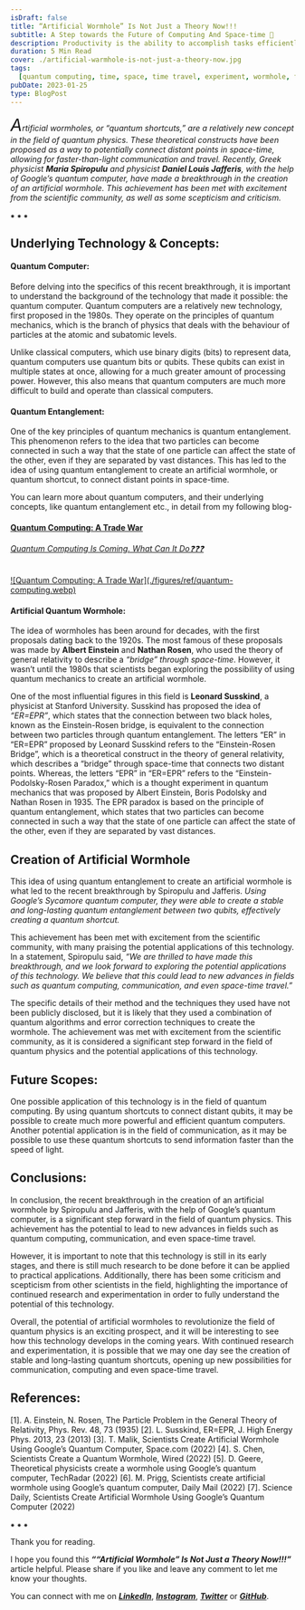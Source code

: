 ```yaml
---
isDraft: false
title: “Artificial Wormhole” Is Not Just a Theory Now!!!
subtitle: A Step towards the Future of Computing And Space-time 🌌
description: Productivity is the ability to accomplish tasks efficiently and effectively. It involves setting goals, creating a plan to achieve them, and using time.
duration: 5 Min Read
cover: ./artificial-warmhole-is-not-just-a-theory-now.jpg
tags:
  [quantum computing, time, space, time travel, experiment, wormhole, future]
pubDate: 2023-01-25
type: BlogPost
---
```


<div>

_<span style="font-size:30px;">A</span>rtificial wormholes, or “quantum shortcuts,” are a relatively new concept in the field of quantum physics. These theoretical constructs have been proposed as a way to potentially connect distant points in space-time, allowing for faster-than-light communication and travel. Recently, Greek physicist **Maria Spiropulu** and physicist **Daniel Louis Jafferis**, with the help of Google’s quantum computer, have made a breakthrough in the creation of an artificial wormhole. This achievement has been met with excitement from the scientific community, as well as some scepticism and criticism._

<p class="sectionDivider">⁕ ⁕ ⁕</p>

## Underlying Technology & Concepts:

#### Quantum Computer:

Before delving into the specifics of this recent breakthrough, it is important to understand the background of the technology that made it possible: the quantum computer. Quantum computers are a relatively new technology, first proposed in the 1980s. They operate on the principles of quantum mechanics, which is the branch of physics that deals with the behaviour of particles at the atomic and subatomic levels.

Unlike classical computers, which use binary digits (bits) to represent data, quantum computers use quantum bits or qubits. These qubits can exist in multiple states at once, allowing for a much greater amount of processing power. However, this also means that quantum computers are much more difficult to build and operate than classical computers.

#### Quantum Entanglement:

One of the key principles of quantum mechanics is quantum entanglement. This phenomenon refers to the idea that two particles can become connected in such a way that the state of one particle can affect the state of the other, even if they are separated by vast distances. This has led to the idea of using quantum entanglement to create an artificial wormhole, or quantum shortcut, to connect distant points in space-time.

You can learn more about quantum computers, and their underlying concepts, like quantum entanglement etc., in detail from my following blog-

[//]: <> (REFERENCE ARTICLE PART STARTS HERE)

<div> <div>

<a
class="refLink"
href="/tutorial/blogs/2021/quantum-computer-a-trade-war">

  <div class="refContainer">
    <div class="refLeft">
      <h4>Quantum Computing: A Trade War</h4>
      <h6>Quantum Computing Is Coming. What Can It Do❓❓❓</h6>
    </div>
    <div class="refRight">
      <p>
      ![Quantum Computing: A Trade War](./figures/ref/quantum-computing.webp)
      </p>
   </div>
  </div>
</a>

</div> </div>

[//]: <> (REFERENCE ARTICLE PART ENDS HERE)

#### Artificial Quantum Wormhole:

The idea of wormholes has been around for decades, with the first proposals dating back to the 1920s. The most famous of these proposals was made by **Albert Einstein** and **Nathan Rosen**, who used the theory of general relativity to describe a _“bridge” through space-time_. However, it wasn’t until the 1980s that scientists began exploring the possibility of using quantum mechanics to create an artificial wormhole.

One of the most influential figures in this field is **Leonard Susskind**, a physicist at Stanford University. Susskind has proposed the idea of _“ER=EPR”_, which states that the connection between two black holes, known as the Einstein-Rosen bridge, is equivalent to the connection between two particles through quantum entanglement. The letters “ER” in “ER=EPR” proposed by Leonard Susskind refers to the “Einstein-Rosen Bridge”, which is a theoretical construct in the theory of general relativity, which describes a “bridge” through space-time that connects two distant points. Whereas, the letters “EPR” in “ER=EPR” refers to the “Einstein-Podolsky-Rosen Paradox,” which is a thought experiment in quantum mechanics that was proposed by Albert Einstein, Boris Podolsky and Nathan Rosen in 1935. The EPR paradox is based on the principle of quantum entanglement, which states that two particles can become connected in such a way that the state of one particle can affect the state of the other, even if they are separated by vast distances.

## Creation of Artificial Wormhole

This idea of using quantum entanglement to create an artificial wormhole is what led to the recent breakthrough by Spiropulu and Jafferis. _Using Google’s Sycamore quantum computer, they were able to create a stable and long-lasting quantum entanglement between two qubits, effectively creating a quantum shortcut._

This achievement has been met with excitement from the scientific community, with many praising the potential applications of this technology. In a statement, Spiropulu said, _“We are thrilled to have made this breakthrough, and we look forward to exploring the potential applications of this technology. We believe that this could lead to new advances in fields such as quantum computing, communication, and even space-time travel.”_

The specific details of their method and the techniques they used have not been publicly disclosed, but it is likely that they used a combination of quantum algorithms and error correction techniques to create the wormhole. The achievement was met with excitement from the scientific community, as it is considered a significant step forward in the field of quantum physics and the potential applications of this technology.

## Future Scopes:

One possible application of this technology is in the field of quantum computing. By using quantum shortcuts to connect distant qubits, it may be possible to create much more powerful and efficient quantum computers. Another potential application is in the field of communication, as it may be possible to use these quantum shortcuts to send information faster than the speed of light.

## Conclusions:

In conclusion, the recent breakthrough in the creation of an artificial wormhole by Spiropulu and Jafferis, with the help of Google’s quantum computer, is a significant step forward in the field of quantum physics. This achievement has the potential to lead to new advances in fields such as quantum computing, communication, and even space-time travel.

However, it is important to note that this technology is still in its early stages, and there is still much research to be done before it can be applied to practical applications. Additionally, there has been some criticism and scepticism from other scientists in the field, highlighting the importance of continued research and experimentation in order to fully understand the potential of this technology.

Overall, the potential of artificial wormholes to revolutionize the field of quantum physics is an exciting prospect, and it will be interesting to see how this technology develops in the coming years. With continued research and experimentation, it is possible that we may one day see the creation of stable and long-lasting quantum shortcuts, opening up new possibilities for communication, computing and even space-time travel.

## References:

[1]. A. Einstein, N. Rosen, The Particle Problem in the General Theory of Relativity, Phys. Rev. 48, 73 (1935)
[2]. L. Susskind, ER=EPR, J. High Energy Phys. 2013, 23 (2013)
[3]. T. Malik, Scientists Create Artificial Wormhole Using Google’s Quantum Computer, Space.com (2022)
[4]. S. Chen, Scientists Create a Quantum Wormhole, Wired (2022)
[5]. D. Geere, Theoretical physicists create a wormhole using Google’s quantum computer, TechRadar (2022)
[6]. M. Prigg, Scientists create artificial wormhole using Google’s quantum computer, Daily Mail (2022)
[7]. Science Daily, Scientists Create Artificial Wormhole Using Google’s Quantum Computer (2022)

<p class="sectionDivider">⁕ ⁕ ⁕</p>

<div class="citationBlockquote">
Thank you for reading.

I hope you found this **_““Artificial Wormhole” Is Not Just a Theory Now!!!”_** article helpful. Please share if you like and leave any comment to let me know your thoughts.

You can connect with me on <i><b><a href="https://www.linkedin.com/in/aritraroy24/" target="_blank">LinkedIn</a></b></i>, <i><b><a href="https://twitter.com/royaritra24" target="_blank">Instagram</a></b></i>, <i><b><a href="https://twitter.com/aritraroy24" target="_blank">Twitter</a></b></i> or <i><b><a href="https://github.com/aritraroy24" target="_blank">GitHub</a></b></i>.

</div>

</div>

